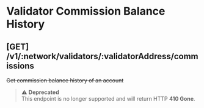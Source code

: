 # Validator Commission Balance History

## **[GET]** /v1/:network/validators/:validatorAddress/commissions

~~Get commission balance history of an account~~

> ⚠️ **Deprecated**  
> This endpoint is no longer supported and will return HTTP **410 Gone**.
